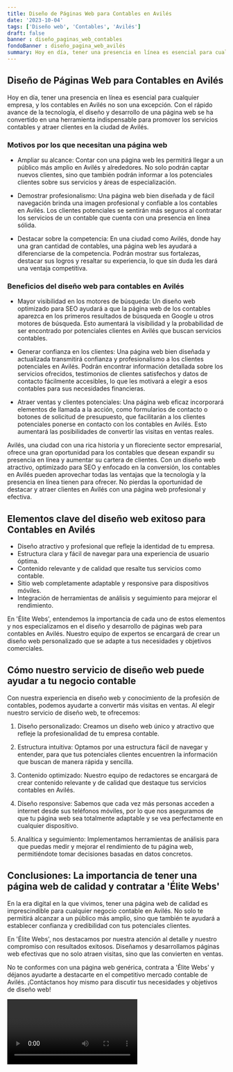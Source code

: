```yaml
---
title: Diseño de Páginas Web para Contables en Avilés
date: '2023-10-04'
tags: ['Diseño web', 'Contables', 'Avilés']
draft: false
banner : diseño_paginas_web_contables
fondoBanner : diseño_pagina_web_avilés
summary: Hoy en día, tener una presencia en línea es esencial para cualquier empresa, y los contables en Avilés no son una excepción. Con el rápido avance de la tecnología, el diseño y desarrollo de una página web se ha convertido en una herramienta indispensable para promover los servicios contables y atraer clientes en la ciudad de Avilés.
---
```


## Diseño de Páginas Web para Contables en Avilés

Hoy en día, tener una presencia en línea es esencial para cualquier empresa, y los contables en Avilés no son una excepción. Con el rápido avance de la tecnología, el diseño y desarrollo de una página web se ha convertido en una herramienta indispensable para promover los servicios contables y atraer clientes en la ciudad de Avilés.

### Motivos por los que necesitan una página web

- Ampliar su alcance: Contar con una página web les permitirá llegar a un público más amplio en Avilés y alrededores. No solo podrán captar nuevos clientes, sino que también podrán informar a los potenciales clientes sobre sus servicios y áreas de especialización.

- Demostrar profesionalismo: Una página web bien diseñada y de fácil navegación brinda una imagen profesional y confiable a los contables en Avilés. Los clientes potenciales se sentirán más seguros al contratar los servicios de un contable que cuenta con una presencia en línea sólida.

- Destacar sobre la competencia: En una ciudad como Avilés, donde hay una gran cantidad de contables, una página web les ayudará a diferenciarse de la competencia. Podrán mostrar sus fortalezas, destacar sus logros y resaltar su experiencia, lo que sin duda les dará una ventaja competitiva.

### Beneficios del diseño web para contables en Avilés

- Mayor visibilidad en los motores de búsqueda: Un diseño web optimizado para SEO ayudará a que la página web de los contables aparezca en los primeros resultados de búsqueda en Google u otros motores de búsqueda. Esto aumentará la visibilidad y la probabilidad de ser encontrado por potenciales clientes en Avilés que buscan servicios contables.

- Generar confianza en los clientes: Una página web bien diseñada y actualizada transmitirá confianza y profesionalismo a los clientes potenciales en Avilés. Podrán encontrar información detallada sobre los servicios ofrecidos, testimonios de clientes satisfechos y datos de contacto fácilmente accesibles, lo que les motivará a elegir a esos contables para sus necesidades financieras.

- Atraer ventas y clientes potenciales: Una página web eficaz incorporará elementos de llamada a la acción, como formularios de contacto o botones de solicitud de presupuesto, que facilitarán a los clientes potenciales ponerse en contacto con los contables en Avilés. Esto aumentará las posibilidades de convertir las visitas en ventas reales.

Avilés, una ciudad con una rica historia y un floreciente sector empresarial, ofrece una gran oportunidad para los contables que desean expandir su presencia en línea y aumentar su cartera de clientes. Con un diseño web atractivo, optimizado para SEO y enfocado en la conversión, los contables en Avilés pueden aprovechar todas las ventajas que la tecnología y la presencia en línea tienen para ofrecer. No pierdas la oportunidad de destacar y atraer clientes en Avilés con una página web profesional y efectiva.

<GifSeo />

<Cta />

## Elementos clave del diseño web exitoso para Contables en Avilés

- Diseño atractivo y profesional que refleje la identidad de tu empresa.
- Estructura clara y fácil de navegar para una experiencia de usuario óptima.
- Contenido relevante y de calidad que resalte tus servicios como contable.
- Sitio web completamente adaptable y responsive para dispositivos móviles.
- Integración de herramientas de análisis y seguimiento para mejorar el rendimiento.

En 'Élite Webs', entendemos la importancia de cada uno de estos elementos y nos especializamos en el diseño y desarrollo de páginas web para contables en Avilés. Nuestro equipo de expertos se encargará de crear un diseño web personalizado que se adapte a tus necesidades y objetivos comerciales.

## Cómo nuestro servicio de diseño web puede ayudar a tu negocio contable

Con nuestra experiencia en diseño web y conocimiento de la profesión de contables, podemos ayudarte a convertir más visitas en ventas. Al elegir nuestro servicio de diseño web, te ofrecemos:

1. Diseño personalizado: Creamos un diseño web único y atractivo que refleje la profesionalidad de tu empresa contable.

2. Estructura intuitiva: Optamos por una estructura fácil de navegar y entender, para que tus potenciales clientes encuentren la información que buscan de manera rápida y sencilla.

3. Contenido optimizado: Nuestro equipo de redactores se encargará de crear contenido relevante y de calidad que destaque tus servicios contables en Avilés.

4. Diseño responsive: Sabemos que cada vez más personas acceden a internet desde sus teléfonos móviles, por lo que nos aseguramos de que tu página web sea totalmente adaptable y se vea perfectamente en cualquier dispositivo.

5. Analítica y seguimiento: Implementamos herramientas de análisis para que puedas medir y mejorar el rendimiento de tu página web, permitiéndote tomar decisiones basadas en datos concretos.

## Conclusiones: La importancia de tener una página web de calidad y contratar a 'Élite Webs'

En la era digital en la que vivimos, tener una página web de calidad es imprescindible para cualquier negocio contable en Avilés. No solo te permitirá alcanzar a un público más amplio, sino que también te ayudará a establecer confianza y credibilidad con tus potenciales clientes.

En 'Élite Webs', nos destacamos por nuestra atención al detalle y nuestro compromiso con resultados exitosos. Diseñamos y desarrollamos páginas web efectivas que no solo atraen visitas, sino que las convierten en ventas.

No te conformes con una página web genérica, contrata a 'Élite Webs' y déjanos ayudarte a destacarte en el competitivo mercado contable de Avilés. ¡Contáctanos hoy mismo para discutir tus necesidades y objetivos de diseño web!

<Video />

<CtaBot job='Contables' city='Avilés'/>

<Gmaps query='Avilés+españa+maps' />